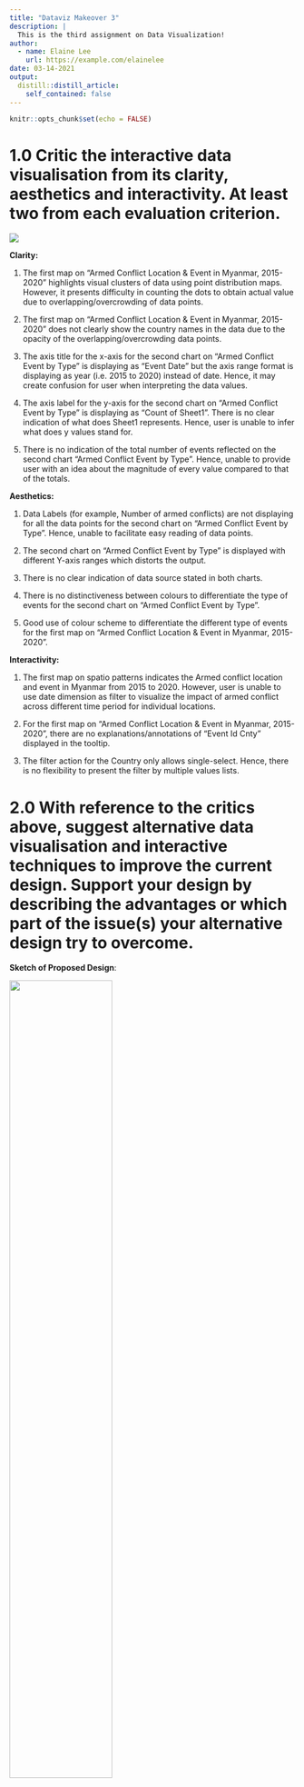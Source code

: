 ```yaml
---
title: "Dataviz Makeover 3"
description: |
  This is the third assignment on Data Visualization!
author:
  - name: Elaine Lee
    url: https://example.com/elainelee
date: 03-14-2021
output:
  distill::distill_article:
    self_contained: false
---
```



```r
knitr::opts_chunk$set(echo = FALSE)
```

#  1.0 Critic the interactive data visualisation from its clarity, aesthetics and interactivity. At least two from each evaluation criterion. 

![](./image/Question.PNG)

**Clarity:**

1. The first map on “Armed Conflict Location & Event in Myanmar, 2015-2020” highlights visual clusters of data using point distribution maps.  However, it presents difficulty in counting the dots to obtain actual value due to overlapping/overcrowding of data points.

2. The first map on “Armed Conflict Location & Event in Myanmar, 2015-2020” does not clearly show the country names in the data due to the opacity of the overlapping/overcrowding data points.  

3. The axis title for the x-axis for the second chart on “Armed Conflict Event by Type” is displaying as “Event Date” but the axis range format is displaying as year (i.e. 2015 to 2020) instead of date. Hence, it may create confusion for user when interpreting the data values.

4. The axis label for the y-axis for the second chart on “Armed Conflict Event by Type” is displaying as “Count of Sheet1”. There is no clear indication of what does Sheet1 represents. Hence, user is unable to infer what does y values stand for.

5. There is no indication of the total number of events reflected on the second chart “Armed Conflict Event by Type”. Hence, unable to provide user with an idea about the magnitude of every value compared to that of the totals.

**Aesthetics:**

1. Data Labels (for example, Number of armed conflicts) are not displaying for all the data points for the second chart on “Armed Conflict Event by Type”. Hence, unable to facilitate easy reading of data points.

2. The second chart on “Armed Conflict Event by Type” is displayed with different Y-axis ranges which distorts the output.

3. There is no clear indication of data source stated in both charts.

4. There is no distinctiveness between colours to differentiate the type of events for the second chart on “Armed Conflict Event by Type”.

5. Good use of colour scheme to differentiate the different type of events for the first map on “Armed Conflict Location & Event in Myanmar, 2015-2020”.

**Interactivity:**

1. The first map on spatio patterns indicates the Armed conflict location and event in Myanmar from 2015 to 2020. However, user is unable to use date dimension as filter to visualize the impact of armed conflict across different time period for individual locations.

2. For the first map on “Armed Conflict Location & Event in Myanmar, 2015-2020”, there are no explanations/annotations of “Event Id Cnty” displayed in the tooltip.

3. The filter action for the Country only allows single-select. Hence, there is no flexibility to present the filter by multiple values lists.

#  2.0 With reference to the critics above, suggest alternative data visualisation and interactive techniques to improve the current design. Support your design by describing the advantages or which part of the issue(s) your alternative design try to overcome. 

**Sketch of Proposed Design**:

![](./image/Sketch.jpeg){width=60%}

**In terms of Clarity:**

1. An overview dashboard (choropleth map) was developed across the entire dataset providing a more granular view of the number of events according to the year in which the event took place. Also, the map is based on statistical data that is shown through different colour ranges in which darker colour are used to indicate large number of records (i.e. number of events) and the lightest shade indicates the least number of records (i.e. number of events) that took place in the country.  In addition, the largest sub-national administrative region data layer is added to the map view.

2. Line charts were included to clearly display the trend of number of events and number of fatalities from 2010 to 2020.

3. Next, number of fatalities were highlighted in Bar charts as opposed to proportional symbol maps as it can be difficult to distinguish between different shades due to vast amount of data values.

4. Further visualization of the top 3 actors (the named actor involved in the event) responsible for the largest share of fatalities was also highlighted in the bar charts.

5. Axis label “Count of Sheet1” is not shown for all charts but is renamed to Number of Events for better inference of data values.

6. Tooltip is configured to display relevant information for visualization. For instance, latitude and longitude coordinates are removed as not relevant to user.

**In terms of Asethetics:**

1. All data points are consistently labelled as whole number in 0 decimal place, Chart title is included, and Axis title are properly labelled for better visualization of data.

2. Data source is clearly stated in the chart. Link as follows: https://acleddata.com/#/dashboard.

3. For better visualisation of the bar charts, sequential colour scheme is applied. Recolour each segment of the stack from darkest to lightest shades of one colour to differentiate the most and least number of fatalities.

4. For better visualisation of the line charts, the colour of individual line is synchronised with the legend.

**In terms of Interactivity:**

1. In order to build a dashboard that is interactive, parameter actions such as filters are used. For instance, user can visualize the number of events occurring in a country using a parameter control to change the year in which the event took place.  

2. Animation is included to allow a graphical element to be tracked throughout a transition.

#  3.0 Using Tableau, design the proposed data visualization

Data Visualization can be found in Tableau Public Server: 
https://public.tableau.com/profile/elaine3214#!/vizhome/Book1_16162677950480/Dashboard?publish=yes

#  4.0 Provide step-by-step description on how the data visualization was prepared

## Data Sources
Data Sources are extracted from https://acleddata.com/#/dashboard

## Importing Data into Tableau 

**1. CSV File**

Select **File** > **Open** and navigate to the location of the Workbook using the open dialog box. Double-click on the workbook file named **Southeast-Asia_2010-2020_Oct31.csv**.

## Steps taken for Map 

**1. Format Geographic Data**:

Assign geographic roles to fields on **[Region]**, **[Admin1]**, **[Admin2]**, **[Admin3]** and **[Location]**.

On the Data Source page, click the data type icon for **[Region]** and select Geographic Role: Country/Region.  Click the data type icon for **[Admin1]** and select Geographic Role: **State/Province**. Click on the data type icon for **[Admin2]**, **[Admin3]** and **[Location]** and select Geographic Role: **City**.

![](./image/Region.PNG){width=70%}

**2. Rename Variables**:

Double click the name of columns; **[Admin1]**, **[Admin2]** and **[Admin3]** to rename the field to **State/Province**, **City** and **Town** respectively.

![](./image/Rename.PNG){width=70%}

**3. Create an Extract**:

After setting up the data source on the Data Source page, in the upper-right corner, select **Extract** to include all data.

![](./image/Extract.PNG){width=70%}

## For Tableau

**1. Create a Geographic Hierarchy**:

In the Data pane, click on **[Country]** and select **Hierarchy** > **Create Hierarchy**.

In the Create Hierarchy dialog box, name the hierarchy as **Map** and click Ok.

![](./image/Createhie.PNG)

![](./image/Map.PNG)

In the Data pane, drag the **[State/Province]** field to the hierarchy and place it below the **[Country]** field. Subsequently, drag the **[City]** and **[Town]** field to the hierarchy.

The hierarchy is in the following order:
i) Country,
ii) State/Province,
iii) City, and
iv) Town.

**2. Create a Map**:

In the Data pane, drag **[Country]** onto the Marks card and drag **[Longitude]** to the Columns shelf and **[Latitude]** to the Rows shelf.

![](./image/Long.PNG){width=70%}

Create Calculated field “Number of Records” and input value as 1.

Drag **[Country]** onto Label on the Marks card. 
Drag **[Country]**, **[State/Province]** and **[Year]** onto Detail on the Marks card. Drag **[Number of Records]** onto Colour on the Marks card. 

![](./image/Marks.PNG){width=70%}

Click on **Colour** and select contrasting Red colour. Adjust the Opacity to 80%.

![](./image/Red.PNG){width=70%}

On the Marks card, select Tooltip and edit to display the following information.Rename State/Province to Largest sub-national administrative region.

![](./image/Tooltip1.PNG)

**3. Create Layered Map**:

Drop **[Country]** on the **Add a Marks Layer control** displays in the top left corner of the view. A new marks layer is added to the Marks card. Drag **[Country]** onto Colour and Label, and **[Number of Records]** onto Tooltip on the Marks card.

![](./image/Marks2.PNG){width=70%}

Format to show mark labels on the map and adjust the font size accordingly:

![](./image/Label.PNG){width=70%}

Click on **Colour** and select sequential Grey tone. Adjust the Opacity to 89%.

![](./image/Grey.PNG){width=70%}

On the Marks card, select Tooltip and edit to display the following information:

![](./image/Tooltip2.PNG){width=70%}

Create dynamic title that changes based on year as follows:

![](./image/1.PNG){width=70%}

Multiple layers of geographic data to a map as follows:

![](./image/Double.PNG){width=80%}

## Steps taken for Bar Chart

**1. Create a new Worksheet named "Fatalities by Country"**

In the Data pane, drag **[Fatalities]** to the Columns shelf and **[Country]** to the Rows shelf.

![](./image/Marks1.PNG){width=70%}

Drag **[Fatalities]** onto Colour and Label, and **[Number of Records]** onto Detail on the Marks card.

![](./image/Marks3.PNG){width=70%}

Click on **Colour** and select sequential Orange tone. 

![](./image/Orange.PNG){width=70%}

Format to show mark labels on the map and adjust the font size accordingly:

![](./image/Crop.PNG){width=60%}

On the Marks card, select Tooltip and edit to display the following information:

![](./image/Tooltip3.PNG){width=70%}

Create dynamic title that changes based on year as follows:

![](./image/2.PNG){width=70%}

Visualization of the chart as follows:

![](./image/Bar.PNG){width=80%}

**2. Create a new Worksheet named **"Top 3 Actors by Fatalities"**

Double click the name of column; **[Actor 1]** to rename the field to **[Named Actor Involved in the Event]**.

In the Data pane, drag **[Fatalities]** to the Columns shelf and **[Country]** and **[Named Actor Involved in the Event]** to the Rows shelf.

![](./image/Row2.PNG){width=70%}

Select **Analysis** and **Create Calculated Field**.

Name the calculation as **Top N** and enter the following formula, then click Ok.

![](./image/Top.PNG){width=70%}

Place **[Top N]** on Filters and right click to select **Edit Table Calculation**.

Under **Compute Using**, select **Specific Dimensions**.

Under **Restarting Every**, select **Country**.

Under **Sort Order**, select **Specific Dimensions**.

![](./image/Table.PNG){width=70%}

In the Filter dialog box, select the range of values for your Top N as follows, then click Ok.

![](./image/Filter.PNG){width=70%}

Visualization of the chart as follows:

![](./image/Top3by.PNG){width=90%}

## Steps taken for Line Chart

**1. Create a new Worksheet named **"Trend by Event Type"**

In the Data pane, drag **[Year]** to the Columns shelf and **[Number of Records]** and **[Fatalities]** to the Rows shelf.

![](./image/Ros.PNG){width=70%}

Drag **[Event Type]** onto Colour on the Marks card and edit the Colour as follows:

![](./image/Color.PNG){width=70%}

Create views in Tooltips to display the breakdown of number of events and number of fatalities by Country.

Create a visualization in a target worksheet view to serve as the Viz in Tooltip. Rename the worksheet as **"Tooltip1"** and **"Tooltip2"**.

**For Tooltip1**:

i)	Drag **[Country]** to the Rows shelf. 
ii)	On the Marks card, drag **[Number of Records]** onto Text.

**For Tooltip2**:

i)	Drag **[Country]** to the Rows shelf. 
ii) On the Marks card, drag **[Fatalities]** onto Text.

In the source worksheet, click **Tooltip** in the **Marks card**. In the Tooltip Editor, insert a reference to the Viz in Tooltip target worksheet as follows:

![](./image/Viz1.PNG){width=70%}

![](./image/Viz2.PNG){width=70%}

Final visualization showing the breakdown of number of events and number of fatalities by Country when user hovers over bar as follows:

![](./image/Trend.PNG){width=80%}

## Dashboard

**Create Dashboard**

1. At the bottom of the workbook, click the New Dashboard icon:

![](./image/Dashboard.PNG){width=70%}

2. From the Sheets list at the left pane, drag all relevant worksheets to the dashboard.

3. Edit the title of the Dashboard to **“Armed Conflicts in South-east Asia”**.

4. Add in data source at the top of the Dashboard: https://acleddata.com/#/dashboard.

5. Select every filter on the right pane and click on the left arrow indicating “More Options”. Select “Apply to Worksheets” and click on “All Using This Data Source”.

![](./image/33.PNG){width=70%}

6. Add animations for better visualization. Under Format, select **Animations**. Enable animations by setting the Workbook Default to “On” for duration 0.30 seconds.

![](./image/Animations.PNG){width=60%}

7. Edit the Chart Title to reflect dynamic Number of Events and Number of Fatalities based on selected filters as follows:

![](./image/Final.PNG){width=70%}

**Upload to Tableau Public**

1. Select **Server** > **Tableau Public** > **Save to Tableau Public**.

2. Enter Tableau Public credentials in the dialog box.

3. Edit the Title of workbook to **Dataviz Makeover 3**.

4. Final Visualization of the Dashboard as follows:

![](./image/Tableau.PNG){width=90%}

# 5.0 Describe five major observations revealed by the data visualisation prepared

1. Philippines is the country with the most number of conflict events reported from 2010 to 2020. As evident from the geographic map, darker colour is used to indicate large number of records (i.e. number of events) and the lightest shade indicates the least number of records (i.e. number of events) that took place in the country.  

Philippines is the country with regions covered in darker Red as compared to other South-east Asia countries.

![](./image/SE.PNG){width=70%}

2. The total number of fatalities decreased from 2019 to 2020; from 3,529 in 2019 to 2,046 in 2020. However, countries such as Myanmar and Philippines recorded the highest fatalities in 2019 and 2020. Myanmar recorded 642 fatalities in 2020, down from 1,495 fatalities in 2019 while Philippines recorded 1,205 fatalities in 2020, down from 1,622 fatalities in 2019.

![](./image/A.PNG){width=70%}

![](./image/B.PNG){width=70%}

3. Most forms of political violence are on the rise. In particular, the number of protests violence increased by 10% in 2019 to 2,224 in 2020. Thailand is the only country that recorded the highest increment of the number of protests violence (from 164 in 2019 to 679 in 2020). 

![](./image/2019.PNG){width=100%}

![](./image/2020.PNG){width=100%}

4. Heightened number of recorded conflict events in Philippines in 2016. 

Philippines recorded 2,406 conflict events in 2016 (as opposed to 0 in 2015). This is mainly due to the declared of "War on Drugs" on 1 July 2016 by President Duterte. As per research, Duterte’s drug war has resulted in violence against civilians increasing from around 50 recorded events to nearly 300 from June to August 2016, as government officials and anti-drug ‘vigilantes’ targeted suspected drug users nationwide.

![](./image/Spike.PNG){width=70%}

![](./image/Spike2016.PNG){width=70%}

5. Of the Top three actors responsible for the largest share of civilian targeting in 2020, unidentified armed group remain the top threat to civilians. In countries like Philippines, the total number of fatalities resulted from unidentified armed group is 199 in 2020. Followed by Myanmar where the total number of fatalities resulted from unidentified armed group is 122 in 2020.

![](./image/Armed.PNG){width=200%}
